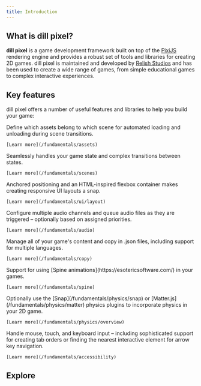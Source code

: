 ```yaml
---
title: Introduction
---
```



## What is dill pixel?

**dill pixel** is a game development framework built on top of the [PixiJS](https://pixijs.com/) rendering
engine and provides a robust set of tools and libraries for creating 2D games. dill pixel is maintained and
developed by [Relish Studios](https://reli.sh) and has been used to create a wide range of games, from simple educational
games to complex interactive experiences.

## Key features

dill pixel offers a number of useful features and libraries to help you build your game:

<CardGrid>
 <Card title="Assets" icon="approve-check">
    Define which assets belong to which scene for automated loading and unloading during scene transitions.

    [Learn more](/fundamentals/assets)

  </Card>
  <Card title="Scenes" icon="approve-check">
    Seamlessly handles your game state and complex transitions between states. 
    
    [Learn more](/fundamentals/scenes)
  </Card>
   <Card title="Layout and Flex container" icon="approve-check">
    Anchored positioning and an HTML-inspired flexbox container makes creating responsive UI layouts a snap. 
    
    [Learn more](/fundamentals/ui/layout)
  </Card>
  <Card title="Audio" icon="approve-check">
    Configure multiple audio channels and queue audio files as they are triggered – optionally based on assigned priorities. 
    
    [Learn more](/fundamentals/audio)
  </Card>
  <Card title="Copy and Content" icon="approve-check">
    Manage all of your game's content and copy in .json files, including support for multiple languages. 
    
    [Learn more](/fundamentals/copy)
  </Card>
  <Card title="Spine" icon="approve-check">
    Support for using [Spine animations](https://esotericsoftware.com/) in your games. 
    
    [Learn more](/fundamentals/spine)
  </Card>
 
  <Card title="Physics" icon="approve-check">
    Optionally use the [Snap](/fundamentals/physics/snap) or [Matter.js](/fundamentals/physics/matter) physics plugins to incorporate physics in your 2D game. 
    
    [Learn more](/fundamentals/physics/overview)
  </Card>
  <Card title="Accessibility" icon="approve-check">
    Handle mouse, touch, and keyboard input – including sophisticated support for creating tab orders or finding the nearest interactive element for arrow key navigation.

    [Learn more](/fundamentals/accessibility)

  </Card>
 
</CardGrid>

## Explore

<CardGrid>
  <LinkCard
    title="Guides"
    description="Walk through our getting started guide to build your first game"
    href="/guides/quick-start"
  />
  <LinkCard
    title="Examples"
    description="Browse a range of examples showing different features of the dill pixel framework"
    href="https://dillpixel.io/examples"
  />
</CardGrid>
